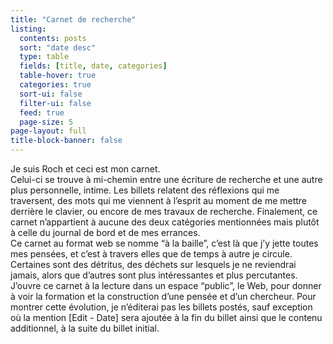 ```yaml
---
title: "Carnet de recherche"
listing:
  contents: posts
  sort: "date desc"
  type: table
  fields: [title, date, categories]
  table-hover: true
  categories: true
  sort-ui: false
  filter-ui: false
  feed: true
  page-size: 5
page-layout: full
title-block-banner: false
---
```


Je suis Roch et ceci est mon carnet.  
Celui-ci se trouve à mi-chemin entre une écriture de recherche et une autre plus personnelle, intime.
Les billets relatent des réflexions qui me traversent, des mots qui me viennent à l'esprit au moment de me mettre derrière le clavier, ou encore de mes travaux de recherche.
Finalement, ce carnet n'appartient à aucune des deux catégories mentionnées mais plutôt à celle du journal de bord et de mes errances.  
Ce carnet au format web se nomme "à la baille", c'est là que j'y jette toutes mes pensées, et c'est à travers elles que de temps à autre je circule.
Certaines sont des détritus, des déchets sur lesquels je ne reviendrai jamais, alors que d'autres sont plus intéressantes et plus percutantes.
J'ouvre ce carnet à la lecture dans un espace "public", le Web, pour donner à voir la formation et la construction d'une pensée et d'un chercheur.
Pour montrer cette évolution, je n'éditerai pas les billets postés, sauf exception où la mention [Edit - Date] sera ajoutée à la fin du billet ainsi que le contenu additionnel, à la suite du billet initial.
